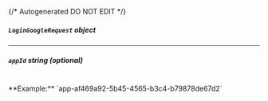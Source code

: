{/* Autogenerated DO NOT EDIT  */}

##### `LoginGoogleRequest` _object_
<Collapsible openLabel={Labels.showProperties} closeLabel={Labels.hideProperties}>
    <LoginGoogleRequest/>
</Collapsible>

---
##### `appId` _string (optional)_
<br/>
**Example:** `app-af469a92-5b45-4565-b3c4-b79878de67d2`


